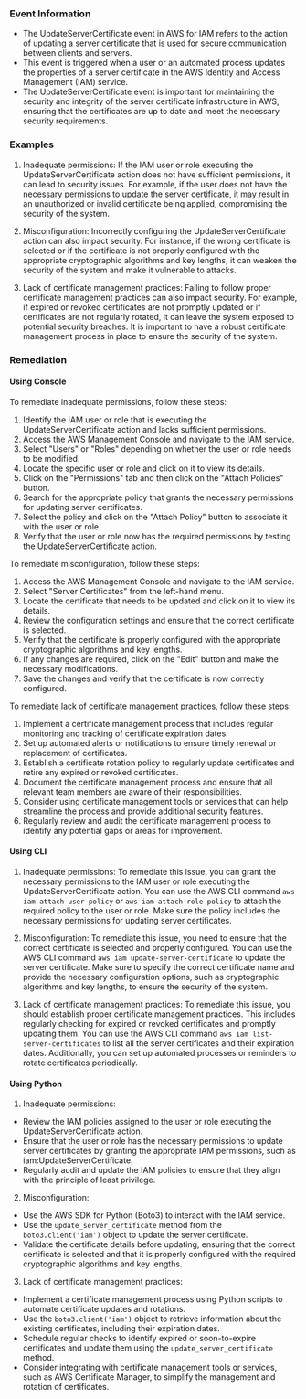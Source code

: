 
### Event Information

- The UpdateServerCertificate event in AWS for IAM refers to the action of updating a server certificate that is used for secure communication between clients and servers.
- This event is triggered when a user or an automated process updates the properties of a server certificate in the AWS Identity and Access Management (IAM) service.
- The UpdateServerCertificate event is important for maintaining the security and integrity of the server certificate infrastructure in AWS, ensuring that the certificates are up to date and meet the necessary security requirements.


### Examples

1. Inadequate permissions: If the IAM user or role executing the UpdateServerCertificate action does not have sufficient permissions, it can lead to security issues. For example, if the user does not have the necessary permissions to update the server certificate, it may result in an unauthorized or invalid certificate being applied, compromising the security of the system.

2. Misconfiguration: Incorrectly configuring the UpdateServerCertificate action can also impact security. For instance, if the wrong certificate is selected or if the certificate is not properly configured with the appropriate cryptographic algorithms and key lengths, it can weaken the security of the system and make it vulnerable to attacks.

3. Lack of certificate management practices: Failing to follow proper certificate management practices can also impact security. For example, if expired or revoked certificates are not promptly updated or if certificates are not regularly rotated, it can leave the system exposed to potential security breaches. It is important to have a robust certificate management process in place to ensure the security of the system.

### Remediation

#### Using Console

To remediate inadequate permissions, follow these steps:

1. Identify the IAM user or role that is executing the UpdateServerCertificate action and lacks sufficient permissions.
2. Access the AWS Management Console and navigate to the IAM service.
3. Select "Users" or "Roles" depending on whether the user or role needs to be modified.
4. Locate the specific user or role and click on it to view its details.
5. Click on the "Permissions" tab and then click on the "Attach Policies" button.
6. Search for the appropriate policy that grants the necessary permissions for updating server certificates.
7. Select the policy and click on the "Attach Policy" button to associate it with the user or role.
8. Verify that the user or role now has the required permissions by testing the UpdateServerCertificate action.

To remediate misconfiguration, follow these steps:

1. Access the AWS Management Console and navigate to the IAM service.
2. Select "Server Certificates" from the left-hand menu.
3. Locate the certificate that needs to be updated and click on it to view its details.
4. Review the configuration settings and ensure that the correct certificate is selected.
5. Verify that the certificate is properly configured with the appropriate cryptographic algorithms and key lengths.
6. If any changes are required, click on the "Edit" button and make the necessary modifications.
7. Save the changes and verify that the certificate is now correctly configured.

To remediate lack of certificate management practices, follow these steps:

1. Implement a certificate management process that includes regular monitoring and tracking of certificate expiration dates.
2. Set up automated alerts or notifications to ensure timely renewal or replacement of certificates.
3. Establish a certificate rotation policy to regularly update certificates and retire any expired or revoked certificates.
4. Document the certificate management process and ensure that all relevant team members are aware of their responsibilities.
5. Consider using certificate management tools or services that can help streamline the process and provide additional security features.
6. Regularly review and audit the certificate management process to identify any potential gaps or areas for improvement.

#### Using CLI

1. Inadequate permissions: To remediate this issue, you can grant the necessary permissions to the IAM user or role executing the UpdateServerCertificate action. You can use the AWS CLI command `aws iam attach-user-policy` or `aws iam attach-role-policy` to attach the required policy to the user or role. Make sure the policy includes the necessary permissions for updating server certificates.

2. Misconfiguration: To remediate this issue, you need to ensure that the correct certificate is selected and properly configured. You can use the AWS CLI command `aws iam update-server-certificate` to update the server certificate. Make sure to specify the correct certificate name and provide the necessary configuration options, such as cryptographic algorithms and key lengths, to ensure the security of the system.

3. Lack of certificate management practices: To remediate this issue, you should establish proper certificate management practices. This includes regularly checking for expired or revoked certificates and promptly updating them. You can use the AWS CLI command `aws iam list-server-certificates` to list all the server certificates and their expiration dates. Additionally, you can set up automated processes or reminders to rotate certificates periodically.

#### Using Python

1. Inadequate permissions:
- Review the IAM policies assigned to the user or role executing the UpdateServerCertificate action.
- Ensure that the user or role has the necessary permissions to update server certificates by granting the appropriate IAM permissions, such as iam:UpdateServerCertificate.
- Regularly audit and update the IAM policies to ensure that they align with the principle of least privilege.

2. Misconfiguration:
- Use the AWS SDK for Python (Boto3) to interact with the IAM service.
- Use the `update_server_certificate` method from the `boto3.client('iam')` object to update the server certificate.
- Validate the certificate details before updating, ensuring that the correct certificate is selected and that it is properly configured with the required cryptographic algorithms and key lengths.

3. Lack of certificate management practices:
- Implement a certificate management process using Python scripts to automate certificate updates and rotations.
- Use the `boto3.client('iam')` object to retrieve information about the existing certificates, including their expiration dates.
- Schedule regular checks to identify expired or soon-to-expire certificates and update them using the `update_server_certificate` method.
- Consider integrating with certificate management tools or services, such as AWS Certificate Manager, to simplify the management and rotation of certificates.

